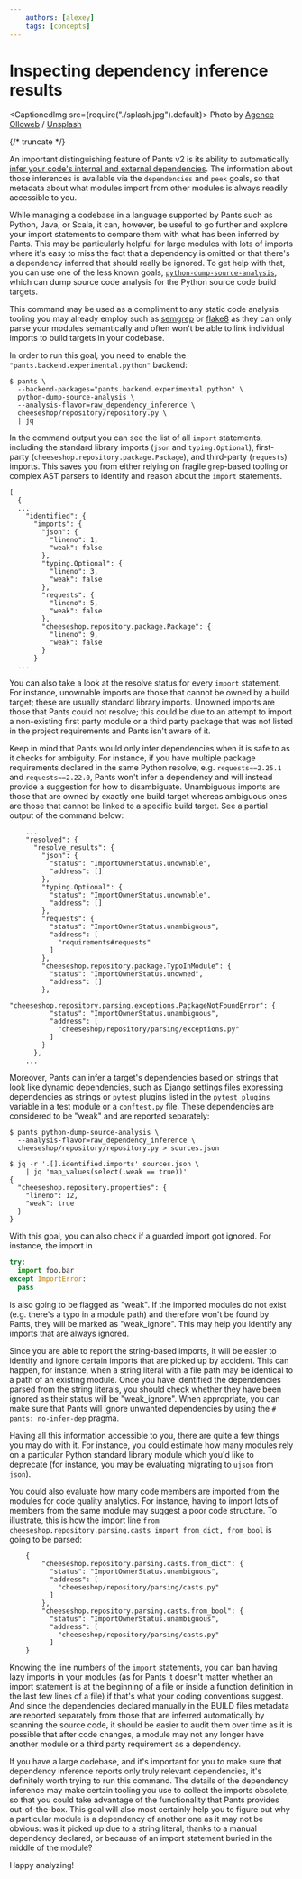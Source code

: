 ```yaml
---
    authors: [alexey]
    tags: [concepts]
---
```


# Inspecting dependency inference results

<CaptionedImg src={require("./splash.jpg").default}>
  Photo by [Agence
  Olloweb](https://unsplash.com/photos/magnifying-glass-near-gray-laptop-computer-d9ILr-dbEdg)
  /
  [Unsplash](https://unsplash.com/photos/magnifying-glass-near-gray-laptop-computer-d9ILr-dbEdg)
</CaptionedImg>

{/* truncate */}

An important distinguishing feature of Pants v2 is its ability to automatically [infer your code's internal and external dependencies](https://www.pantsbuild.org/blog/2022/10/27/why-dependency-inference). The information about those inferences is available via the `dependencies` and `peek` goals, so that metadata about what modules import from other modules is always readily accessible to you.

While managing a codebase in a language supported by Pants such as Python, Java, or Scala, it can, however, be useful to go further and explore your import statements to compare them with what has been inferred by Pants. This may be particularly helpful for large modules with lots of imports where it's easy to miss the fact that a dependency is omitted or that there's a dependency inferred that should really be ignored. To get help with that, you can use one of the less known goals, [`python-dump-source-analysis`](https://www.pantsbuild.org/2.18/reference/goals/python-dump-source-analysis), which can dump source code analysis for the Python source code build targets.

This command may be used as a compliment to any static code analysis tooling you may already employ such as [semgrep](https://semgrep.dev/) or [flake8](https://flake8.pycqa.org/en/latest/) as they can only parse your modules semantically and often won't be able to link individual imports to build targets in your codebase.

In order to run this goal, you need to enable the `"pants.backend.experimental.python"` backend:

```shell-session
$ pants \
  --backend-packages="pants.backend.experimental.python" \
  python-dump-source-analysis \
  --analysis-flavor=raw_dependency_inference \
  cheeseshop/repository/repository.py \
  | jq
```

In the command output you can see the list of all `import` statements, including the standard library imports (`json` and `typing.Optional`), first-party (`cheeseshop.repository.package.Package`), and third-party (`requests`) imports. This saves you from either relying on fragile `grep`-based tooling or complex AST parsers to identify and reason about the `import` statements.

```
[
  {
  ...
    "identified": {
      "imports": {
        "json": {
          "lineno": 1,
          "weak": false
        },
        "typing.Optional": {
          "lineno": 3,
          "weak": false
        },
        "requests": {
          "lineno": 5,
          "weak": false
        },
        "cheeseshop.repository.package.Package": {
          "lineno": 9,
          "weak": false
        }
      }
  ...
```

You can also take a look at the resolve status for every `import` statement. For instance, unownable imports are those that cannot be owned by a build target; these are usually standard library imports. Unowned imports are those that Pants could not resolve; this could be due to an attempt to import a non-existing first party module or a third party package that was not listed in the project requirements and Pants isn't aware of it.

Keep in mind that Pants would only infer dependencies when it is safe to as it checks for ambiguity. For instance, if you have multiple package requirements declared in the same Python resolve, e.g. `requests==2.25.1` and `requests==2.22.0`, Pants won't infer a dependency and will instead provide a suggestion for how to disambiguate. Unambiguous imports are those that are owned by exactly one build target whereas ambiguous ones are those that cannot be linked to a specific build target. See a partial output of the command below:

```
    ...
    "resolved": {
      "resolve_results": {
        "json": {
          "status": "ImportOwnerStatus.unownable",
          "address": []
        },
        "typing.Optional": {
          "status": "ImportOwnerStatus.unownable",
          "address": []
        },
        "requests": {
          "status": "ImportOwnerStatus.unambiguous",
          "address": [
            "requirements#requests"
          ]
        },
        "cheeseshop.repository.package.TypoInModule": {
          "status": "ImportOwnerStatus.unowned",
          "address": []
        },
        "cheeseshop.repository.parsing.exceptions.PackageNotFoundError": {
          "status": "ImportOwnerStatus.unambiguous",
          "address": [
            "cheeseshop/repository/parsing/exceptions.py"
          ]
        }
      },
    ...
```

Moreover, Pants can infer a target's dependencies based on strings that look like dynamic dependencies, such as Django settings files expressing dependencies as strings or `pytest` plugins listed in the `pytest_plugins` variable in a test module or a `conftest.py` file. These dependencies are considered to be "weak" and are reported separately:

```shell-session
$ pants python-dump-source-analysis \
  --analysis-flavor=raw_dependency_inference \
  cheeseshop/repository/repository.py > sources.json

$ jq -r '.[].identified.imports' sources.json \
    | jq 'map_values(select(.weak == true))'
{
  "cheeseshop.repository.properties": {
    "lineno": 12,
    "weak": true
  }
}
```

With this goal, you can also check if a guarded import got ignored. For instance, the import in

```python
try:
  import foo.bar
except ImportError:
  pass
```

is also going to be flagged as "weak". If the imported modules do not exist (e.g. there's a typo in a module path) and therefore won't be found by Pants, they will be marked as "weak_ignore". This may help you identify any imports that are always ignored.

Since you are able to report the string-based imports, it will be easier to identify and ignore certain imports that are picked up by accident. This can happen, for instance, when a string literal with a file path may be identical to a path of an existing module. Once you have identified the dependencies parsed from the string literals, you should check whether they have been ignored as their status will be "weak_ignore". When appropriate, you can make sure that Pants will ignore unwanted dependencies by using the `# pants: no-infer-dep` pragma.

Having all this information accessible to you, there are quite a few things you may do with it. For instance, you could estimate how many modules rely on a particular Python standard library module which you'd like to deprecate (for instance, you may be evaluating migrating to `ujson` from `json`).

You could also evaluate how many code members are imported from the modules for code quality analytics. For instance, having to import lots of members from the same module may suggest a poor code structure. To illustrate, this is how the import line `from cheeseshop.repository.parsing.casts import from_dict, from_bool` is going to be parsed:

```
    {
        "cheeseshop.repository.parsing.casts.from_dict": {
          "status": "ImportOwnerStatus.unambiguous",
          "address": [
            "cheeseshop/repository/parsing/casts.py"
          ]
        },
        "cheeseshop.repository.parsing.casts.from_bool": {
          "status": "ImportOwnerStatus.unambiguous",
          "address": [
            "cheeseshop/repository/parsing/casts.py"
          ]
    }
```

Knowing the line numbers of the `import` statements, you can ban having lazy imports in your modules (as for Pants it doesn't matter whether an import statement is at the beginning of a file or inside a function definition in the last few lines of a file) if that's what your coding conventions suggest. And since the dependencies declared manually in the BUILD files metadata are reported separately from those that are inferred automatically by scanning the source code, it should be easier to audit them over time as it is possible that after code changes, a module may not any longer have another module or a third party requirement as a dependency.

If you have a large codebase, and it's important for you to make sure that dependency inference reports only truly relevant dependencies, it's definitely worth trying to run this command. The details of the dependency inference may make certain tooling you use to collect the imports obsolete, so that you could take advantage of the functionality that Pants provides out-of-the-box. This goal will also most certainly help you to figure out why a particular module is a dependency of another one as it may not be obvious: was it picked up due to a string literal, thanks to a manual dependency declared, or because of an import statement buried in the middle of the module?

Happy analyzing!
